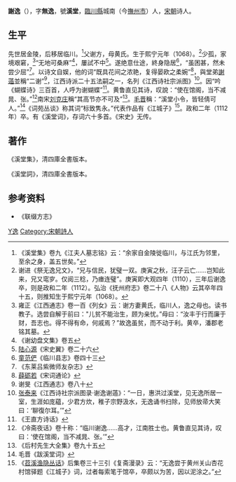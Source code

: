 {{Otheruses|other=笔名为谢逸的漫画家|谢趣生}}

'''謝逸'''（{{bd|1068年||1112年}}），字'''無逸'''，號'''溪堂'''，[[臨川縣|臨川縣]]城南（今[[撫州市|撫州市]]）人，[[宋朝|宋朝]]诗人。

== 生平 ==
先世居金陵，后移居临川。<ref>《溪堂集》卷九《江夫人墓志铭》云：“余家自金陵徙临川，与江氏为邻里，至余之身，盖五世矣。”</ref>父谢方，母黄氏。生于熙宁元年（1068）。<ref>谢进《祭无逸兄文》，“兄与信民，犹璧一双。庚寅之秋，汪子云亡……岂知此来，兄又窀穸。仅阅三稔，乃瘗连璧”。庚寅即大观四年（1110），三年后谢逸卒，则是政和二年（1112）。弘治《抚州府志》卷二十八《人物》云其卒年四十五，则推知生于熙宁元年（1068）。 </ref>少孤，家境艰窘，<ref>雍正《江西通志》卷一百《列女》云：谢方妻黄氏，临川人，逸之母也。读书教子。选尝自解于前曰："儿贫不能治生，顾为亲忧。”母曰：“汝丰于行而廉于财，吾志也。得不得有命，何戚焉？”故逸虽贫，而不动于利。黄卒，潘郡老铭其墓。</ref>“无地可桑麻”<ref>《谢幼盘文集》卷五</ref>，屢試不中<ref>[[陆心源|陆心源]]《宋史翼》卷二十六</ref>。遂绝意仕途，終身隐居<ref>[[童范俨|童范俨]]《临川县志》卷四十三</ref>，“虽困甚，然未尝少屈”<ref>《东莱吕紫微师友杂志》</ref>。以诗文自娱，他的词“既具花间之浓艳，复得晏欧之柔婉”<ref>[[薛砺若|薛砺若]]《宋词通论》</ref>，與堂弟[[謝薖|謝薖]]並稱“二谢”<ref>谢旻《江西通志》卷八十</ref>，江西诗派二十五法嗣之一，名列《江西诗社宗派图》<ref>[[张泰来|张泰来]]《江西诗社宗派图录·谢逸谢薖》：“一日，惠洪过溪堂，见无逸所居一室，生涯如庞藴，少君方炊，稚子宗野汲水，无逸诵书扫除，见师放帚大笑曰：‘聊復尔耳。’”</ref>。因“吟《蝴蝶诗》三百首，人呼为谢蝴蝶”<ref>《王直方诗话》</ref>。黄鲁直见其诗，叹說：“使在馆阁，当不减晁、张。”<ref>《冷斋夜话》卷十称：“临川谢逸……高才，江南胜士也。黄鲁直见其诗，叹曰：‘使在馆阁，当不减晁、张。’”</ref>南宋[[刘克庄|刘克庄]]稱“其高节亦不可及”<ref>《后村先生大全集》卷九十五</ref>。[[毛晋|毛晋]]稱：“溪堂小令，皆轻倩可人。”<ref>毛晋《跋溪堂词》</ref>《词苑丛谈》称其词“标致隽永。”代表作品有《江城子》<ref>《[[苕溪渔隐丛话|苕溪渔隐丛话]]》后集卷三十三引《复斋漫录》云：“无逸尝于黄州关山杏花村馆驿题《江城子》词，过者每索笔于馆卒，卒颇以为苦，因以泥涂之。”</ref>。政和二年（1112年）卒。有《溪堂词》，存词六十多首。《宋史》无传。

== 著作 ==
《溪堂集》，清四庫全書版本。

《溪堂詞》，清四庫全書版本。

== 参考资料 ==
{{reflist|2}}
*《联缀方志》

{{Authority control}}
{{DEFAULTSORT:Xie谢}}
[[Category:谢姓|Y逸]]
[[Category:宋朝詩人|Category:宋朝詩人]]
